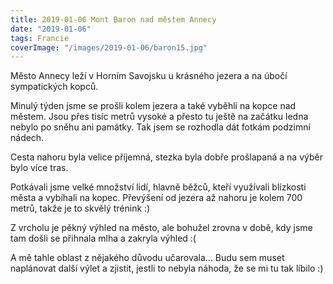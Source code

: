 ```yaml
---
title: 2019-01-06 Mont Baron nad městem Annecy
date: "2019-01-06"
tags: Francie
coverImage: "/images/2019-01-06/baron15.jpg"
---
```


<CustomImage
  src="/images/2019-01-06/baron1.jpg"
  alt="Mont Baron nad městem Annecy"
  size="horizontalLarge"
/>

<CustomImage
  src="/images/2019-01-06/baron15.jpg"
  alt="Mont Baron nad městem Annecy"
  size="horizontalLarge"
/>

Město Annecy leží v Horním Savojsku u krásného jezera a na úbočí sympatických kopců.

<CustomImage
  src="/images/2019-01-06/baron2.jpg"
  alt="Mont Baron nad městem Annecy"
  size="horizontalLarge"
/>
<CustomImage
  src="/images/2019-01-06/baron3.jpg"
  alt="Mont Baron nad městem Annecy"
  size="horizontalLarge"
/>

Minulý týden jsme se prošli kolem jezera a také vyběhli na kopce nad městem. Jsou přes tisíc metrů vysoké a přesto tu ještě na začátku ledna nebylo po sněhu ani památky. Tak jsem se rozhodla dát fotkám podzimní nádech.

<CustomImage
  src="/images/2019-01-06/baron4.jpg"
  alt="Mont Baron nad městem Annecy"
  size="horizontalLarge"
/>
<CustomImage
  src="/images/2019-01-06/baron5.jpg"
  alt="Mont Baron nad městem Annecy"
  size="horizontalLarge"
/>
Cesta nahoru byla velice příjemná, stezka byla dobře prošlapaná a na výběr bylo
více tras.

<CustomImage
  src="/images/2019-01-06/baron6.jpg"
  alt="Mont Baron nad městem Annecy"
  size="horizontalLarge"
/>

Potkávali jsme velké množství lidí, hlavně běžců, kteří využívali blízkosti města a vybíhali na kopec. Převýšení od jezera až nahoru je kolem 700 metrů, takže je to skvělý trénink :)

<CustomImage
  src="/images/2019-01-06/baron8.jpg"
  alt="Mont Baron nad městem Annecy"
  size="horizontalLarge"
/>

Z vrcholu je pěkný výhled na město, ale bohužel zrovna v době, kdy jsme tam došli se přihnala mlha a zakryla výhled :(

<CustomImage
  src="/images/2019-01-06/baron9.jpg"
  alt="Mont Baron nad městem Annecy"
  size="horizontalLarge"
/>
<CustomImage
  src="/images/2019-01-06/baron10.jpg"
  alt="Mont Baron nad městem Annecy"
  size="horizontalLarge"
/>
<CustomImage
  src="/images/2019-01-06/baron11.jpg"
  alt="Mont Baron nad městem Annecy"
  size="horizontalLarge"
/>

A mě tahle oblast z nějakého důvodu učarovala... Budu sem muset naplánovat další výlet a zjistit, jestli to nebyla náhoda, že se mi tu tak líbilo :)

<CustomImage
  src="/images/2019-01-06/baron12.jpg"
  alt="Mont Baron nad městem Annecy"
  size="horizontalLarge"
/>

<CustomImage
  src="/images/2019-01-06/baron13.jpg"
  alt="Mont Baron nad městem Annecy"
  size="horizontalLarge"
/>

<CustomImage
  src="/images/2019-01-06/baron14.jpg"
  alt="Mont Baron nad městem Annecy"
  size="horizontalLarge"
/>

<CustomImage
  src="/images/2019-01-06/baron16.jpg"
  alt="Mont Baron nad městem Annecy"
  size="horizontalLarge"
/>

